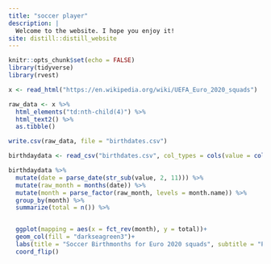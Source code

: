 ```yaml
---
title: "soccer player"
description: |
  Welcome to the website. I hope you enjoy it!
site: distill::distill_website
---
```


```r
knitr::opts_chunk$set(echo = FALSE)
library(tidyverse)
library(rvest)
```

```r
x <- read_html("https://en.wikipedia.org/wiki/UEFA_Euro_2020_squads")

raw_data <- x %>% 
  html_elements("td:nth-child(4)") %>% 
  html_text2() %>% 
  as.tibble()

write.csv(raw_data, file = "birthdates.csv")
```


```r
birthdaydata <- read_csv("birthdates.csv", col_types = cols(value = col_character()))

birthdaydata %>%
  mutate(date = parse_date(str_sub(value, 2, 11))) %>%
  mutate(raw_month = months(date)) %>%
  mutate(month = parse_factor(raw_month, levels = month.name)) %>%
  group_by(month) %>%
  summarize(total = n()) %>%


  ggplot(mapping = aes(x = fct_rev(month), y = total))+
  geom_col(fill = "darkseagreen3")+
  labs(title = "Soccer Birthmonths for Euro 2020 squads", subtitle = "People born after July may be secretly plotting schemes to reduce competition. \nIt 'may' not be a good time to be old after all.", x = "Birth Month", y = "Amount of People Born Each Month", caption = "Source: Wikipedia")+
  coord_flip()
```

